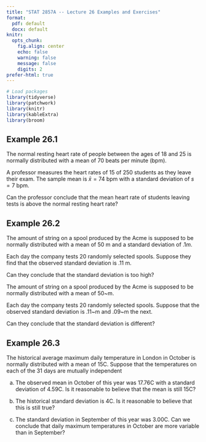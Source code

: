 ---
title: "STAT 2857A -- Lecture 26 Examples and Exercises"
format: 
  pdf: default
  docx: default
knitr: 
  opts_chunk:
    fig.align: center
    echo: false
    warning: false
    message: false
    digits: 2
prefer-html: true
---

```{r}
# Load packages
library(tidyverse)
library(patchwork)
library(knitr)
library(kableExtra)
library(broom)
```

## Example 26.1

The normal resting heart rate of people between the ages of 18 and 25 is normally distributed with a mean of 70 beats per minute (bpm). 

A professor measures the heart rates of 15 of 250 students as they leave their exam. The sample mean is $\bar x=74$ bpm with a standard deviation of $s=7$ bpm. 
  
Can the professor conclude that the mean heart rate of students leaving tests is above the normal resting heart rate? 

## Example 26.2

The amount of string on a spool produced by the Acme is supposed to be normally distributed with a mean of 50 m and a standard deviation of $.1 m$. 

Each day the company tests 20 randomly selected spools. Suppose they find that the observed standard deviation is .11 m.
  

Can they conclude that the standard deviation is too high?

The amount of string on a spool produced by the Acme is supposed to be normally distributed with a mean of 50~m. 
  
Each day the company tests 20 randomly selected spools. Suppose that the observed standard deviation is .11~m and .09~m the next.
  
Can they conclude that the standard deviation is different?

## Example 26.3

The historical average maximum daily temperature in London in October is normally distributed with a mean of 15C. Suppose that the temperatures on each of the 31 days are mutually independent\footnote{This is a highly questionable assumption.}

a) The observed mean in October of this year was 17.76C with a standard deviation of 4.59C. Is it reasonable to believe that the mean is still 15C?
  
b) The historical standard deviation is 4C. Is it reasonable to believe that this is still true?
  
c) The standard deviation in September of this year was 3.00C. Can we conclude that daily maximum temperatures in October are more variable than in September?